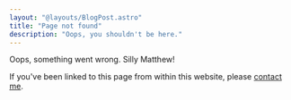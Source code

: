 ```yaml
---
layout: "@layouts/BlogPost.astro"
title: "Page not found"
description: "Oops, you shouldn't be here."
---
```



<Moomin which="muminek" side="left">
  Oops, something went wrong. Silly Matthew!
</Moomin>

If you've been linked to this page from within this website, please [contact me](/#contact).
